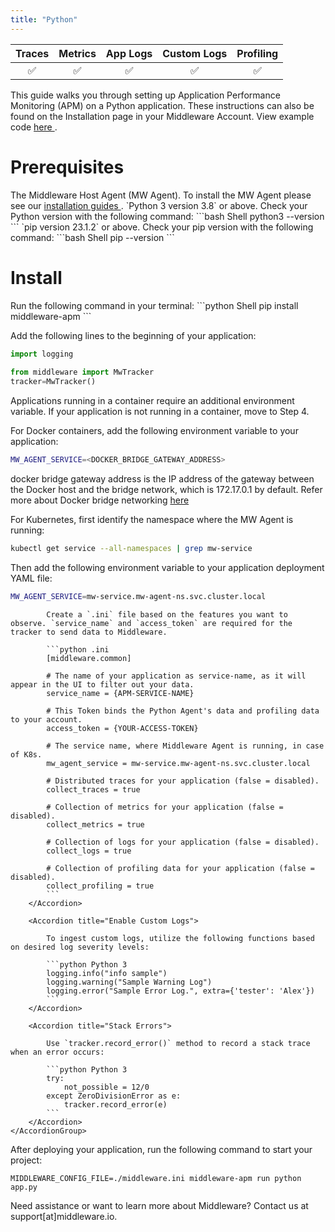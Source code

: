 ```yaml
---
title: "Python"
---
```

<a target="_blank" href="https://pypi.org/project/middleware-apm/">
    <span style={{
        background: "url(https://img.shields.io/pypi/v/middleware-apm) no-repeat",
        width: "125px",
        height: "20px",
        display: "inline-block",
    }}/>
</a>

| Traces | Metrics | App Logs | Custom Logs | Profiling |
| :----: | :-----: | :------: | :---------: | :-------: |
| ✅ | ✅ | ✅ | ✅ | ✅ |

This guide walks you through setting up Application Performance Monitoring (APM) on a Python application. These instructions can also be found on the Installation page in your Middleware Account. View example code <a href="https://github.com/middleware-labs/demo-apm/tree/master/python"> here </a>.


# Prerequisites

<Steps>

  <Step title="MW Host Agent">
   The Middleware Host Agent (MW Agent). To install the MW Agent please see our <a href="https://docs.middleware.io/docs/agent-installation/overview"> installation guides </a>. 
  
  </Step>

  <Step title="Python Version">
   `Python 3 version 3.8` or above. Check your Python version with the following command:
    ```bash Shell
    python3 --version
    ```
  </Step>

  <Step title="Pip Version">
    `pip version 23.1.2` or above. Check your pip version with the following command:
    ```bash Shell
    pip --version
    ```  
  </Step>

</Steps>



# Install

<Accordion title="Step 1: Install Middleware Python APM Package"> 
Run the following command in your terminal:
```python Shell
pip install middleware-apm
```
</Accordion>

<Accordion title="Step 2: Import Middleware Tracker"> 

Add the following lines to the beginning of your application:

```python Python 3
import logging 
 
from middleware import MwTracker
tracker=MwTracker()
```
</Accordion>

<Accordion title="Step 3: Container Variables (Optional)"> 
Applications running in a container require an additional environment variable. If your application is not running in a container, move to Step 4. 

For Docker containers, add the following environment variable to your application:
```bash Shell
MW_AGENT_SERVICE=<DOCKER_BRIDGE_GATEWAY_ADDRESS>
```
<Note> docker bridge gateway address is the IP address of the gateway between the Docker host and the bridge network, which is 172.17.0.1 by default. 
Refer more about Docker bridge networking [here](https://docs.docker.com/network/network-tutorial-standalone/) </Note>

For Kubernetes, first identify the namespace where the MW Agent is running:

```bash Shell
kubectl get service --all-namespaces | grep mw-service
```

Then add the following environment variable to your application deployment YAML file:
```bash Shell
MW_AGENT_SERVICE=mw-service.mw-agent-ns.svc.cluster.local
```
</Accordion>

<Accordion title="Step 4: Capture Application Data"> 
    <AccordionGroup>
        <Accordion title="Setup .ini File"> 

            Create a `.ini` file based on the features you want to observe. `service_name` and `access_token` are required for the tracker to send data to Middleware.

            ```python .ini
            [middleware.common]

            # The name of your application as service-name, as it will appear in the UI to filter out your data.
            service_name = {APM-SERVICE-NAME}

            # This Token binds the Python Agent's data and profiling data to your account.
            access_token = {YOUR-ACCESS-TOKEN}

            # The service name, where Middleware Agent is running, in case of K8s.
            mw_agent_service = mw-service.mw-agent-ns.svc.cluster.local

            # Distributed traces for your application (false = disabled).
            collect_traces = true

            # Collection of metrics for your application (false = disabled).
            collect_metrics = true

            # Collection of logs for your application (false = disabled).
            collect_logs = true

            # Collection of profiling data for your application (false = disabled).
            collect_profiling = true
            ```
        </Accordion>

        <Accordion title="Enable Custom Logs"> 

            To ingest custom logs, utilize the following functions based on desired log severity levels:

            ```python Python 3
            logging.info("info sample")
            logging.warning("Sample Warning Log") 
            logging.error("Sample Error Log.", extra={'tester': 'Alex'})
            ```
        </Accordion>

        <Accordion title="Stack Errors"> 
            
            Use `tracker.record_error()` method to record a stack trace when an error occurs:

            ```python Python 3
            try:
                not_possible = 12/0
            except ZeroDivisionError as e:
                tracker.record_error(e)
            ```
        </Accordion>
    </AccordionGroup>
</Accordion>

<Accordion title="Step 5: Start Your Project">

After deploying your application, run the following command to start your project:
```shell Shell
MIDDLEWARE_CONFIG_FILE=./middleware.ini middleware-apm run python app.py
```
</Accordion>

<Note> Need assistance or want to learn more about Middleware? Contact us at support[at]middleware.io. </Note>

